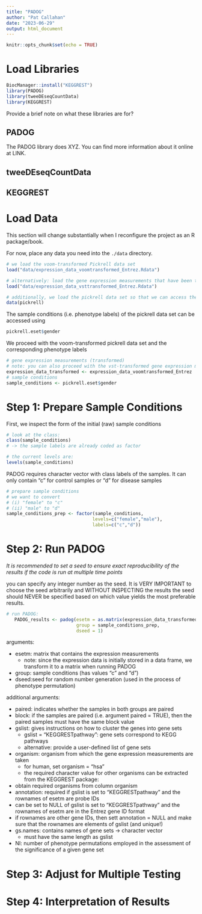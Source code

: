 ```yaml
---
title: "PADOG"
author: "Pat Callahan"
date: "2023-06-29"
output: html_document
---
```


```r
knitr::opts_chunk$set(echo = TRUE)
```

# Load Libraries

```r

BiocManager::install("KEGGREST")
library(PADOG)
library(tweeDEseqCountData)
library(KEGGREST)


```

Provide a brief note on what these libraries are for?

## PADOG

The PADOG library does XYZ. You can find more information about it online at LINK.

## tweeDEseqCountData

## KEGGREST

# Load Data

This section will change substantially when I reconfigure the project as an R package/book.

For now, place any data you need into the `./data` directory.

```r
# we load the voom-transformed Pickrell data set 
load("data/expression_data_voomtransformed_Entrez.Rdata")

# alternatively: load the gene expression measurements that have been transformed using 
load("data/expression_data_vsttransformed_Entrez.Rdata")

# additionally, we load the pickrell data set so that we can access the sample conditions
data(pickrell)

```

The sample conditions (i.e. phenotype labels) of the pickrell data set can be accessed using

```r
pickrell.eset$gender 
```

We proceed with the voom-transformed pickrell data set and the corresponding phenotype labels

```r
# gene expression measurements (transformed)
# note: you can also proceed with the vst-transformed gene expression measurements 
expression_data_transformed <- expression_data_voomtransformed_Entrez
# sample conditions
sample_conditions <- pickrell.eset$gender

```

# Step 1: Prepare Sample Conditions

First, we inspect the form of the initial (raw) sample conditions

```r
# look at the class: 
class(sample_conditions)
# -> the sample labels are already coded as factor

# the current levels are:
levels(sample_conditions)
```

PADOG requires character vector with class labels of the samples. It can only contain "c" for control samples or "d" for disease samples

```r

# prepare sample conditions
# we want to convert 
# (i) "female" to "c"
# (ii) "male" to "d"
sample_conditions_prep <- factor(sample_conditions, 
                                levels=c("female","male"), 
                                labels=c("c","d"))

```

# Step 2: Run PADOG

*It is recommended to set a seed to ensure exact reproducibility of the results if the code is run at multiple time points*

you can specify any integer number as the seed. It is VERY IMPORTANT to choose the seed arbitrarily and WITHOUT INSPECTING the results the seed should NEVER be specified based on which value yields the most preferable results.

```r
# run PADOG: 
   PADOG_results <- padog(esetm = as.matrix(expression_data_transformed), 
                          group = sample_conditions_prep, 
                          dseed = 1)
```

arguments:

-   esetm: matrix that contains the expression measurements
    -   note: since the expression data is initially stored in a data frame, we transform it to a matrix when running PADOG
-   group: sample conditions (has values "c" and "d")
-   dseed:seed for random number generation (used in the process of phenotype permutation)

additional arguments:

-   paired: indicates whether the samples in both groups are paired
-   block: if the samples are paired (i.e. argument paired = TRUE), then the paired samples must have the same block value
-   gslist: gives instructions on how to cluster the genes into gene sets
    -   gslist = "KEGGRESTpathway": gene sets correspond to KEGG pathways
    -   alternative: provide a user-defined list of gene sets
-   organism: organism from which the gene expression measurements are taken
    -   for human, set organism = "hsa"
    -   the required character value for other organisms can be extracted from the KEGGREST package:
- obtain required organisms from column organism 
- annotation: required if gslist is set to "KEGGRESTpathway" and the rownames of esetm are probe IDs 
- can be set to NULL of gslist is set to "KEGGRESTpathway" and the rownames of esetm are in the Entrez gene ID format 
- if rownames are other gene IDs, then sett annotation = NULL and make sure that the rownames are elements of gslist (and unique!)
- gs.names: contains names of gene sets -> character vector 
   - must have the same length as gslist 
- NI: number of phenotype permutations employed in the assessment of the significance of a given gene set 



# Step 3: Adjust for Multiple Testing


<!-- I haven't included the content from these parts yet, but I hope this example is clear enough! -->


# Step 4: Interpretation of Results


